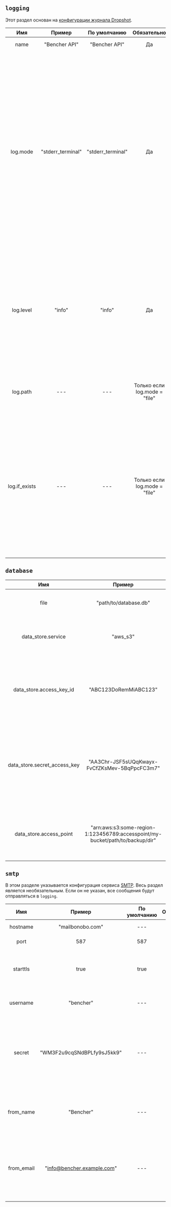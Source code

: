 ## `logging`

Этот раздел основан на [конфигурации журнала Dropshot](https://github.com/oxidecomputer/dropshot/tree/v0.9.0#logging).

|      Имя      |      Пример       |   По умолчанию    |          Обязательно          |                                                                                                                                                                                                                      Описание                                                                                                                                                                                                                      |
| :-----------: | :---------------: | :---------------: | :---------------------------: | :------------------------------------------------------------------------------------------------------------------------------------------------------------------------------------------------------------------------------------------------------------------------------------------------------------------------------------------------------------------------------------------------------------------------------------------------: |
|     name      |   "Bencher API"   |   "Bencher API"   |              Да               |                                                                                                                                                                                                              Задает название логгера.                                                                                                                                                                                                              |
|   log.mode    | "stderr_terminal" | "stderr_terminal" |              Да               | Управляет расположением журнала сервера. Допустимые режимы - "stderr_terminal" и "file". Если режим - `"stderr_terminal", человеко-читаемый вывод, возможно, с цветами и другим форматированием терминала, будет отправлен в stderr. Если режим - "file", вывод в формате Bunyan будет отправлен на путь в файловой системе, заданный log.path. Смотрите также log.if_exists, который контролирует поведение, если путь назначения уже существует. |
|   log.level   |      "info"       |      "info"       |              Да               |                                                                                                  Задает уровень тяжести сообщений в логе. Допустимые значения включают "trace", "debug", "info", "warn", "error" и "critical", которые отражают растущую тяжесть. Сообщения лога указанного уровня и более высоких уровней будут включены в лог.                                                                                                   |
|   log.path    |        ---        |        ---        | Только если log.mode = "file" |                                                                                                                                                                       Если log.mode равно "file", это свойство определяет путь к файлу журнала. Смотри также log.if_exists.                                                                                                                                                                        |
| log.if_exists |        ---        |        ---        | Только если log.mode = "file" |                                                                       Если log.mode равно "file", это свойство задает что делать, если файл журнала уже существует. Допустимые значения включают "append" (что добавляет к существующему файлу), "truncate" (приведение существующего файла к изначальному), и "fail" (сервер немедленно остановит работу с выводом ошибки).                                                                       |


## `database`

|             Имя              |                                    Пример                                     |   По умолчанию    |                Обязательно                |                                                                                               Описание                                                                                                |
| :--------------------------: | :---------------------------------------------------------------------------: | :---------------: | :---------------------------------------: | :---------------------------------------------------------------------------------------------------------------------------------------------------------------------------------------------------: |
|             file             |                             "path/to/database.db"                             | "data/bencher.db" |                    Да                     |                                                                             Управляет расположением базы данных сервера.                                                                              |
|      data_store.service      |                                   "aws_s3"                                    |        ---        |                    Нет                    |                                                              Задает внешний сервис для хранения данных. Допустимые значения - "aws_s3".                                                               |
|   data_store.access_key_id   |                             "ABC123DoRemMiABC123"                             |        ---        | Только если data_store.service = "aws_s3" |                                    Если data_store.service = "aws_s3", это свойство указывает идентификатор ключа доступа AWS. Смотрите также data_store.service.                                     |
| data_store.secret_access_key |                 "AA3Chr-JSF5sUQqKwayx-FvCfZKsMev-5BqPpcFC3m7"                 |        ---        | Только если data_store.service = "aws_s3" |          Если data_store.service = "aws_s3", это свойство указывает секретный ключ доступа AWS. Смотрите также data_store.service. При логировании он будет обфусцирован как `************`.          |
|   data_store.access_point    | "arn:aws:s3:some-region-1:123456789:accesspoint/my-bucket/path/to/backup/dir" |        ---        | Только если data_store.service = "aws_s3" | Если data_store.service = "aws_s3", это свойство указывает [точку доступа AWS S3](https://docs.aws.amazon.com/AmazonS3/latest/userguide/using-access-points.html). Смотрите также data_store.service. |


## `smtp`

В этом разделе указывается конфигурация сервиса [SMTP](https://en.wikipedia.org/wiki/Simple_Mail_Transfer_Protocol).
Весь раздел является необязательным.
Если он не указан, все сообщения будут отправляться в `logging`.

|    Имя     |           Пример           | По умолчанию | Обязательно |                                                     Описание                                                      |
| :--------: | :------------------------: | :----------: | :---------: | :---------------------------------------------------------------------------------------------------------------: |
|  hostname  |      "mailbonobo.com"      |     ---      |     Да      |                                                Задает адрес SMTP.                                                 |
|    port    |            587             |     587      |     Нет     |                                                 Задает порт SMTP.                                                 |
|  starttls  |            true            |     true     |     Нет     |                           Управляет применением протокола STARTTLS для соединения SMTP.                           |
|  username  |         "bencher"          |     ---      |     Да      |                                      Задает имя пользователя на хосте SMTP.                                       |
|   secret   | "WM3F2u9cqSNdBPLfy9sJ5kk9" |     ---      |     Да      | Указывает пароль для имени пользователя на хосте SMTP. При логировании он будет обфусцирован как `************`.  |
| from_name  |         "Bencher"          |     ---      |     Да      |              Задает имя, которое будет отображаться в секции "от кого" во всех электронных письмах.               |
| from_email | "info@bencher.example.com" |     ---      |     Да      | Устанавливает адрес электронной почты, который будет отображаться в секции "от кого" во всех электронных письмах. |
